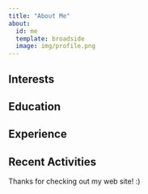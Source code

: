 ```yaml
---
title: "About Me"
about:
  id: me
  template: broadside
  image: img/profile.png
---
```


:::{#me}

## Interests

## Education

## Experience

## Recent Activities

:::

Thanks for checking out my web site! :)
